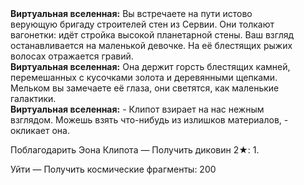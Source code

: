{{Диалог Начало}}
:'''Виртуальная вселенная:''' Вы встречаете на пути истово верующую бригаду строителей стен из Сервии. Они толкают вагонетки: идёт стройка высокой планетарной стены. Ваш взгляд останавливается на маленькой девочке. На её блестящих рыжих волосах отражается гравий.
:'''Виртуальная вселенная:''' Она держит горсть блестящих камней, перемешанных с кусочками золота и деревянными щепками. Мельком вы замечаете её глаза, они светятся, как маленькие галактики.
:'''Виртуальная вселенная:''' - Клипот взирает на нас нежным взглядом. Можешь взять что-нибудь из излишков материалов, - окликает она.
:{{Диалог|Звезда}} Поблагодарить Эона Клипота &mdash; Получить диковин 2★: 1.
:{{Диалог|Звезда}} Уйти &mdash; Получить космические фрагменты: 200
{{Диалог Конец}}